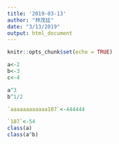 ```yaml
---
title: '2019-03-13'
author: "林茂廷"
date: "3/13/2019"
output: html_document
---
```


```r
knitr::opts_chunk$set(echo = TRUE)
```

```r
a<-2
b<-3
c<-4
```

```r
a^3
b^1/2
```

```r
`aaaaaaaaaaaa107`<-444444
```

```r
`107`<-54
class(a)
class(a^b)
```

